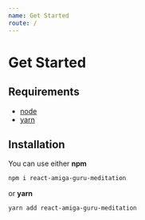 ```yaml
---
name: Get Started
route: /
---
```


# Get Started

## Requirements

* [node](https://nodejs.org)
* [yarn](https://yarnpkg.com/en/docs/install#mac-stable)

## Installation

You can use either **npm**

```bash
npm i react-amiga-guru-meditation
```

or **yarn**

```bash
yarn add react-amiga-guru-meditation
```
